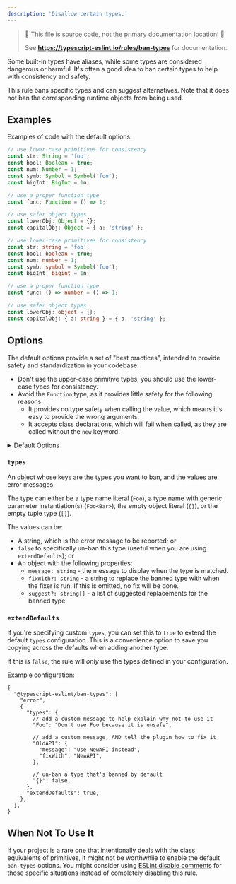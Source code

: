 ```yaml
---
description: 'Disallow certain types.'
---
```



> 🛑 This file is source code, not the primary documentation location! 🛑
>
> See **https://typescript-eslint.io/rules/ban-types** for documentation.

Some built-in types have aliases, while some types are considered dangerous or harmful.
It's often a good idea to ban certain types to help with consistency and safety.

This rule bans specific types and can suggest alternatives.
Note that it does not ban the corresponding runtime objects from being used.

## Examples

Examples of code with the default options:

<Tabs>
<TabItem value="❌ Incorrect">

```ts
// use lower-case primitives for consistency
const str: String = 'foo';
const bool: Boolean = true;
const num: Number = 1;
const symb: Symbol = Symbol('foo');
const bigInt: BigInt = 1n;

// use a proper function type
const func: Function = () => 1;

// use safer object types
const lowerObj: Object = {};
const capitalObj: Object = { a: 'string' };
```

</TabItem>
<TabItem value="✅ Correct">

```ts
// use lower-case primitives for consistency
const str: string = 'foo';
const bool: boolean = true;
const num: number = 1;
const symb: symbol = Symbol('foo');
const bigInt: bigint = 1n;

// use a proper function type
const func: () => number = () => 1;

// use safer object types
const lowerObj: object = {};
const capitalObj: { a: string } = { a: 'string' };
```

</TabItem>
</Tabs>

## Options

The default options provide a set of "best practices", intended to provide safety and standardization in your codebase:

- Don't use the upper-case primitive types, you should use the lower-case types for consistency.
- Avoid the `Function` type, as it provides little safety for the following reasons:
  - It provides no type safety when calling the value, which means it's easy to provide the wrong arguments.
  - It accepts class declarations, which will fail when called, as they are called without the `new` keyword.

<details>
<summary>Default Options</summary>

{/* Inject default options */}

</details>

### `types`

An object whose keys are the types you want to ban, and the values are error messages.

The type can either be a type name literal (`Foo`), a type name with generic parameter instantiation(s) (`Foo<Bar>`), the empty object literal (`{}`), or the empty tuple type (`[]`).

The values can be:

- A string, which is the error message to be reported; or
- `false` to specifically un-ban this type (useful when you are using `extendDefaults`); or
- An object with the following properties:
  - `message: string` - the message to display when the type is matched.
  - `fixWith?: string` - a string to replace the banned type with when the fixer is run. If this is omitted, no fix will be done.
  - `suggest?: string[]` - a list of suggested replacements for the banned type.

### `extendDefaults`

If you're specifying custom `types`, you can set this to `true` to extend the default `types` configuration. This is a convenience option to save you copying across the defaults when adding another type.

If this is `false`, the rule will _only_ use the types defined in your configuration.

Example configuration:

```jsonc
{
  "@typescript-eslint/ban-types": [
    "error",
    {
      "types": {
        // add a custom message to help explain why not to use it
        "Foo": "Don't use Foo because it is unsafe",

        // add a custom message, AND tell the plugin how to fix it
        "OldAPI": {
          "message": "Use NewAPI instead",
          "fixWith": "NewAPI",
        },

        // un-ban a type that's banned by default
        "{}": false,
      },
      "extendDefaults": true,
    },
  ],
}
```

## When Not To Use It

If your project is a rare one that intentionally deals with the class equivalents of primitives, it might not be worthwhile to enable the default `ban-types` options.
You might consider using [ESLint disable comments](https://eslint.org/docs/latest/use/configure/rules#using-configuration-comments-1) for those specific situations instead of completely disabling this rule.
